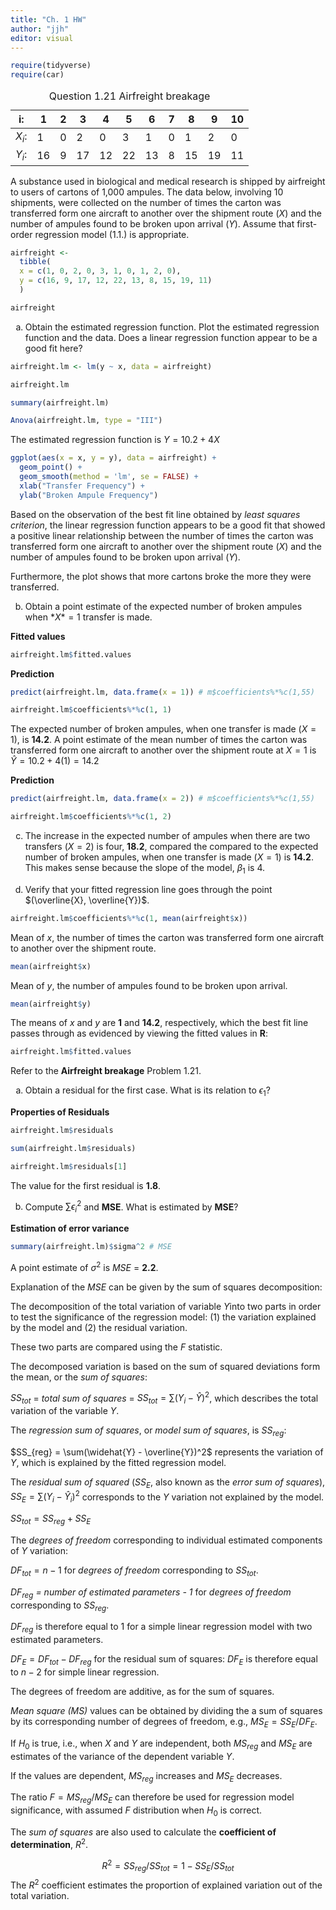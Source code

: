 ```yaml
---
title: "Ch. 1 HW"
author: "jjh"
editor: visual
---
```


```r
require(tidyverse)
require(car)
```

| i:       | 1   | 2   | 3   | 4   | 5   | 6   | 7   | 8   | 9   | 10  |
|----------|-----|-----|-----|-----|-----|-----|-----|-----|-----|-----|
| $X_{i}$: | 1   | 0   | 2   | 0   | 3   | 1   | 0   | 1   | 2   | 0   |
| $Y_{i}$: | 16  | 9   | 17  | 12  | 22  | 13  | 8   | 15  | 19  | 11  |

: Question 1.21 Airfreight breakage

A substance used in biological and medical research is shipped by airfreight to users of cartons of 1,000 ampules. The data below, involving 10 shipments, were collected on the number of times the carton was transferred form one aircraft to another over the shipment route (*X*) and the number of ampules found to be broken upon arrival (*Y*). Assume that first-order regression model (1.1.) is appropriate.

```r
airfreight <-
  tibble(
  x = c(1, 0, 2, 0, 3, 1, 0, 1, 2, 0),
  y = c(16, 9, 17, 12, 22, 13, 8, 15, 19, 11)
  )
```

```r
airfreight
```

a.  Obtain the estimated regression function. Plot the estimated regression function and the data. Does a linear regression function appear to be a good fit here?

```r
airfreight.lm <- lm(y ~ x, data = airfreight)
```

```r
airfreight.lm
```

```r
summary(airfreight.lm)
```

```r
Anova(airfreight.lm, type = "III")
```

The estimated regression function is $Y = 10.2 + 4X$

```r
ggplot(aes(x = x, y = y), data = airfreight) +
  geom_point() +
  geom_smooth(method = 'lm', se = FALSE) +
  xlab("Transfer Frequency") + 
  ylab("Broken Ampule Frequency")
```

Based on the observation of the best fit line obtained by *least squares criterion*, the linear regression function appears to be a good fit that showed a positive linear relationship between the number of times the carton was transferred form one aircraft to another over the shipment route (*X*) and the number of ampules found to be broken upon arrival (*Y*).

Furthermore, the plot shows that more cartons broke the more they were transferred.

b.  Obtain a point estimate of the expected number of broken ampules when $*X* = 1$ transfer is made.

**Fitted values**

```r
airfreight.lm$fitted.values
```

**Prediction**

```r
predict(airfreight.lm, data.frame(x = 1)) # m$coefficients%*%c(1,55)
```

```r
airfreight.lm$coefficients%*%c(1, 1)
```

The expected number of broken ampules, when one transfer is made ($X = 1$), is **14.2**. A point estimate of the mean number of times the carton was transferred form one aircraft to another over the shipment route at $X = 1$ is $\widehat{Y} = 10.2 + 4(1) = 14.2$

**Prediction**

```r
predict(airfreight.lm, data.frame(x = 2)) # m$coefficients%*%c(1,55)
```

```r
airfreight.lm$coefficients%*%c(1, 2)
```

c.  The increase in the expected number of ampules when there are two transfers ($X = 2$) is four, **18.2**, compared the compared to the expected number of broken ampules, when one transfer is made ($X = 1$) is **14.2**. This makes sense because the slope of the model, $\beta_{1}$ is 4.

d.  Verify that your fitted regression line goes through the point $(\overline{X}, \overline{Y})$.

```r
airfreight.lm$coefficients%*%c(1, mean(airfreight$x))
```

Mean of *x*, the number of times the carton was transferred form one aircraft to another over the shipment route.

```r
mean(airfreight$x)
```

Mean of *y*, the number of ampules found to be broken upon arrival.

```r
mean(airfreight$y)
```

The means of *x* and *y* are **1** and **14.2**, respectively, which the best fit line passes through as evidenced by viewing the fitted values in **R**:

```r
airfreight.lm$fitted.values
```

Refer to the **Airfreight breakage** Problem 1.21.

a.  Obtain a residual for the first case. What is its relation to $\epsilon_{1}$?

**Properties of Residuals**

```r
airfreight.lm$residuals
```

```r
sum(airfreight.lm$residuals)
```

```r
airfreight.lm$residuals[1]
```

The value for the first residual is **1.8**.

b.  Compute $\sum \epsilon_{i}^{2}$ and **MSE**. What is estimated by **MSE**?

**Estimation of error variance**

```r
summary(airfreight.lm)$sigma^2 # MSE
```

A point estimate of $\sigma^{2}$ is *MSE* = **2.2**.

Explanation of the *MSE* can be given by the sum of squares decomposition:

The decomposition of the total variation of variable *Y*into two parts in order to test the significance of the regression model: (1) the variation explained by the model and (2) the residual variation.

These two parts are compared using the *F* statistic.

The decomposed variation is based on the sum of squared deviations form the mean, or the *sum of squares*:

$SS_{tot}$ = *total sum of squares* = $SS_{tot} = \sum(Y_{i} - \widehat{Y})^2$, which describes the total variation of the variable *Y*.

The *regression sum of squares*, or *model sum of squares*, is $SS_{reg}$:

$SS_{reg} = \sum(\widehat{Y} - \overline{Y})^2$ represents the variation of *Y*, which is explained by the fitted regression model.

The *residual sum of squared* ($SS_{E}$, also known as the *error sum of squares*), $SS_{E} = \sum(Y_{i} - \widehat{Y}_{i})^2$ corresponds to the *Y* variation not explained by the model.

$SS_{tot} = SS_{reg} + SS_{E}$

The *degrees of freedom* corresponding to individual estimated components of *Y* variation:

$DF_{tot} = n - 1$ for *degrees of freedom* corresponding to $SS_{tot}$.

$DF_{reg}$ *= number of estimated parameters - 1* for *degrees of freedom* corresponding to $SS_{reg}$.

$DF_{reg}$ is therefore equal to 1 for a simple linear regression model with two estimated parameters.

$DF_{E} = DF_{tot} - DF_{reg}$ for the residual sum of squares: $DF_{E}$ is therefore equal to $n - 2$ for simple linear regression.

The degrees of freedom are additive, as for the sum of squares.

*Mean square (MS)* values can be obtained by dividing the a sum of squares by its corresponding number of degrees of freedom, e.g., $MS_{E} = SS_{E}/DF_{E}$.

If $H_{0}$ is true, i.e., when *X* and *Y* are independent, both $MS_{reg}$ and $MS_{E}$ are estimates of the variance of the dependent variable *Y*.

If the values are dependent, $MS_{reg}$ increases and $MS_{E}$ decreases.

The ratio $F = MS_{reg}/MS_{E}$ can therefore be used for regression model significance, with assumed *F* distribution when $H_{0}$ is correct.

The *sum of squares* are also used to calculate the **coefficient of determination**, $R^{2}$.

$$R^{2} = SS_{reg}/SS_{tot} = 1 - SS_{E}/SS_{tot}$$ The $R^{2}$ coefficient estimates the proportion of explained variation out of the total variation.
